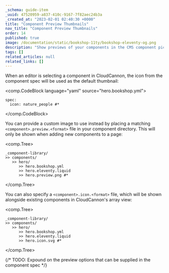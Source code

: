 ```yaml
---
_schema: guide-item
_uuid: 47520959-a837-410c-9167-7f82aec24b3a
_created_at: "2023-02-01 02:40:30 +0000"
title: "Component Preview Thumbnails"
nav_title: "Component Preview Thumbnails"
order: 14
published: true
image: /documentation/static/bookshop-11ty/bookshop-eleventy-og.png
description: "Show previews of your components in the CMS component picker"
tags: []
related_articles: null
related_links: []
---
```


When an editor is selecting a component in CloudCannon,
the icon from the component spec will be used as the default thumbnail:

<comp.CodeBlock language="yaml" source="hero.bookshop.yml">
```
spec:
  icon: nature_people #*
```
</comp.CodeBlock>

You can provide a custom image to use instead by placing a matching `<component>.preview.<format>`
file in your component directory. This will only be shown when adding new components to a page:

<comp.Tree>
```
_component-library/
>> components/
   >> hero/
      >> hero.bookshop.yml
      >> hero.eleventy.liquid
      >> hero.preview.png #*
```
</comp.Tree>

You can also specify a `<component>.icon.<format>` file, which will be shown alongside existing components
in CloudCannon's array view:

<comp.Tree>
```
_component-library/
>> components/
   >> hero/
      >> hero.bookshop.yml
      >> hero.eleventy.liquid
      >> hero.icon.svg #*
```
</comp.Tree>

{/* TODO: Expound on the preview options that can be supplied in the component spec */}